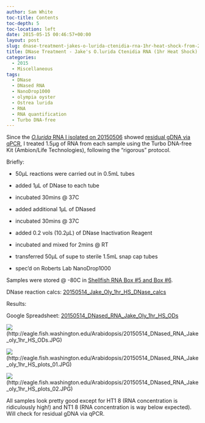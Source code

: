 ```yaml
---
author: Sam White
toc-title: Contents
toc-depth: 5
toc-location: left
date: 2015-05-15 00:46:57+00:00
layout: post
slug: dnase-treatment-jakes-o-lurida-ctenidia-rna-1hr-heat-shock-from-20150506
title: DNase Treatment - Jake's O.lurida Ctenidia RNA (1hr Heat Shock) from 20150506
categories:
  - 2015
  - Miscellaneous
tags:
  - DNase
  - DNased RNA
  - NanoDrop1000
  - olympia oyster
  - Ostrea lurida
  - RNA
  - RNA quantification
  - Turbo DNA-free
---
```


Since the [_O.lurida_ RNA I isolated on 20150506](https://robertslab.github.io/sams-notebook/posts/2015/2015-05-06-rna-isolation-jakes-o-lurida-ctenidia-1hr-heat-stress-from-20150422/) showed [residual gDNA via qPCR](https://robertslab.github.io/sams-notebook/2015/05/12/qpcr-jake-o-lurida-ctenidia-rna-heat-shock-samples-from-20150506/), I treated 1.5μg of RNA from each sample using the Turbo DNA-free Kit (Ambion/Life Technologies), following the "rigorous" protocol.

Briefly:




    
  * 50μL reactions were carried out in 0.5mL tubes

    
  * added 1μL of DNase to each tube

    
  * incubated 30mins @ 37C

    
  * added additional 1μL of DNased

    
  * incubated 30mins @ 37C

    
  * added 0.2 vols (10.2μL) of DNase Inactivation Reagent

    
  * incubated and mixed for 2mins @ RT

    
  * transferred 50μL of supe to sterile 1.5mL snap cap tubes

    
  * spec'd on Roberts Lab NanoDrop1000



Samples were stored @ -80C in [Shellfish RNA Box #5 and Box #6](https://docs.google.com/spreadsheet/ccc?key=0AmS_90rPaQMzcHdyU1d0MDVMLWpaTWdadnJSd0M4UUE&usp=sharing).

DNase reaction calcs: [20150514_Jake_Oly_1hr_HS_DNase_calcs](https://docs.google.com/spreadsheets/d/1KS3tJand0vKSs6ZJk9t-hChZYmM0--RhcXiR8gDOlYo/edit?usp=sharing)







Results:

Google Spreadsheet: [20150514_DNased_RNA_Jake_Oly_1hr_HS_ODs](https://docs.google.com/spreadsheets/d/1qzfmdoxPG6nP3F5jB23QSREy1S72FxnBW8jwSdxqjZE/edit?usp=sharing)



![](https://eagle.fish.washington.edu/Arabidopsis/20150514_DNased_RNA_Jake_oly_1hr_HS_ODs.JPG)(http://eagle.fish.washington.edu/Arabidopsis/20150514_DNased_RNA_Jake_oly_1hr_HS_ODs.JPG)



![](https://eagle.fish.washington.edu/Arabidopsis/20150514_DNased_RNA_Jake_oly_1hr_HS_plots_01.JPG)(http://eagle.fish.washington.edu/Arabidopsis/20150514_DNased_RNA_Jake_oly_1hr_HS_plots_01.JPG)



![](https://eagle.fish.washington.edu/Arabidopsis/20150514_DNased_RNA_Jake_oly_1hr_HS_plots_02.JPG)(http://eagle.fish.washington.edu/Arabidopsis/20150514_DNased_RNA_Jake_oly_1hr_HS_plots_02.JPG)



All samples look pretty good except for HT1 8 (RNA concentration is ridiculously high!) and NT1 8 (RNA concentration is way below expected). Will check for residual gDNA via qPCR.
